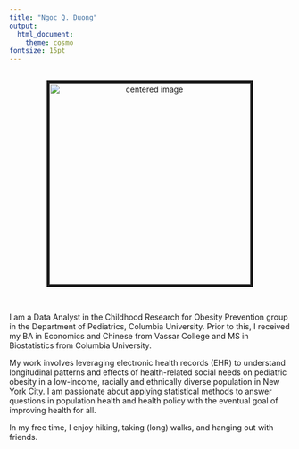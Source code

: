 ```yaml
---
title: "Ngoc Q. Duong"
output: 
  html_document:
    theme: cosmo
fontsize: 15pt
---
```


<br> <center>
<img src="./317626289_1585681498519397_1984759190083035660_n.jpg" style="border:5px solid" width="360" height="360" alt="centered image">
</center> <br>


I am a Data Analyst in the Childhood Research for Obesity Prevention group in the Department of Pediatrics, Columbia University. Prior to this, I received my BA in Economics and Chinese from Vassar College and MS in Biostatistics from Columbia University.

My work involves leveraging electronic health records (EHR) to understand longitudinal patterns and effects of health-related social needs on pediatric obesity in a low-income, racially and ethnically diverse population in New York City. I am passionate about applying statistical methods to answer questions in population health and health policy with the eventual goal of improving health for all.

In my free time, I enjoy hiking, taking (long) walks, and hanging out with friends.


